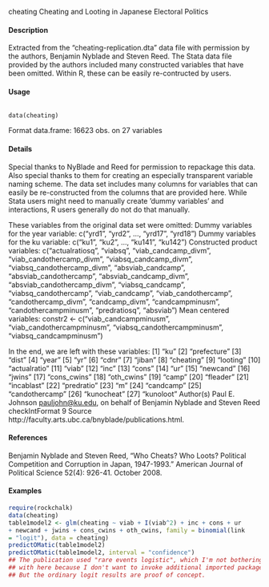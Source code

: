 
cheating Cheating and Looting in Japanese Electoral Politics

#### Description

Extracted from the "cheating-replication.dta" data file with permission by the authors, Benjamin
Nyblade and Steven Reed. The Stata data file provided by the authors included many constructed
variables that have been omitted. Within R, these can be easily re-contructed by users.

#### Usage
<pre><code>
data(cheating)
</code></pre>

Format
data.frame: 16623 obs. on 27 variables

#### Details

Special thanks to NyBlade and Reed for permission to repackage this data. Also special thanks to
them for creating an especially transparent variable naming scheme.
The data set includes many columns for variables that can easily be re-constructed from the columns
that are provided here. While Stata users might need to manually create ’dummy variables’ and
interactions, R users generally do not do that manually.

These variables from the original data set were omitted:
Dummy variables for the year variable: c("yrd1", "yrd2", ..., "yrd17", "yrd18")
Dummy variables for the ku variable: c("ku1", "ku2", ..., "ku141", "ku142")
Constructed product variables: c("actualratiosq", "viabsq", "viab_candcamp_divm", "viab_candothercamp_divm",
"viabsq_candcamp_divm", "viabsq_candothercamp_divm", "absviab_candcamp", "absviab_candothercamp",
"absviab_candcamp_divm", "absviab_candothercamp_divm", "viabsq_candcamp", "viabsq_candothercamp",
"viab_candcamp", "viab_candothercamp", "candothercamp_divm", "candcamp_divm", "candcampminusm",
"candothercampminusm", "predratiosq", "absviab")
Mean centered variables: constr2 <- c("viab_candcampminusm", "viab_candothercampminusm",
"viabsq_candothercampminusm", "viabsq_candcampminusm")

In the end, we are left with these variables:
[1] "ku" [2] "prefecture" [3] "dist" [4] "year" [5] "yr" [6] "cdnr" [7] "jiban" [8] "cheating" [9]
"looting" [10] "actualratio" [11] "viab" [12] "inc" [13] "cons" [14] "ur" [15] "newcand" [16] "jwins"
[17] "cons_cwins" [18] "oth_cwins" [19] "camp" [20] "fleader" [21] "incablast" [22] "predratio"
[23] "m" [24] "candcamp" [25] "candothercamp" [26] "kunocheat" [27] "kunoloot"
Author(s)
Paul E. Johnson <pauljohn@ku.edu>, on behalf of Benjamin Nyblade and Steven Reed
checkIntFormat 9
Source
http://faculty.arts.ubc.ca/bnyblade/publications.html.

#### References
Benjamin Nyblade and Steven Reed, "Who Cheats? Who Loots? Political Competition and Corruption
in Japan, 1947-1993." American Journal of Political Science 52(4): 926-41. October 2008.

#### Examples
```r


require(rockchalk)
data(cheating)
table1model2 <- glm(cheating ~ viab + I(viab^2) + inc + cons + ur
+ newcand + jwins + cons_cwins + oth_cwins, family = binomial(link
= "logit"), data = cheating)
predictOMatic(table1model2)
predictOMatic(table1model2, interval = "confidence")
## The publication used "rare events logistic", which I'm not bothering
## with here because I don't want to invoke additional imported packages.
## But the ordinary logit results are proof of concept.
```

